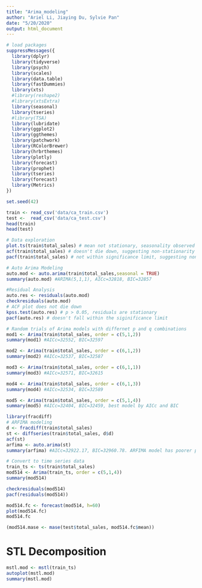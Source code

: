 ```yaml
---
title: "Arima_modeling"
author: "Ariel Li, Jiaying Du, Sylvie Pan"
date: "5/20/2020"
output: html_document
---
```


```r
# load packages
suppressMessages({
  library(dplyr)
  library(tidyverse)
  library(psych)
  library(scales)
  library(data.table)
  library(fastDummies)
  library(xts)
  #library(reshape2)
  #library(xtsExtra)
  library(seasonal)
  library(tseries)
  #library(TSA)
  library(lubridate)
  library(ggplot2) 
  library(ggthemes)
  library(patchwork)
  library(RColorBrewer)
  library(hrbrthemes)
  library(plotly)
  library(forecast) 
  library(prophet) 
  library(tseries)
  library(forecast)
  library(Metrics)
})

set.seed(42)
```

```r
train <- read_csv('data/ca_train.csv')
test <-  read_csv('data/ca_test.csv')
head(train)
head(test)
```

```r
# Data exploration 
plot.ts(train$total_sales) # mean not stationary, seasonality observed 
acf(train$total_sales) # doesn't die down, suggesting non-stationarity 
pacf(train$total_sales) # not within significance limit, suggesting non-stationarity 
```

```r
# Auto Arima Modeling 
auto.mod <- auto.arima(train$total_sales,seasonal = TRUE)
summary(auto.mod) #ARIMA(5,1,1), AICc=32818, BIC=32857  

#Residual Analysis
auto.res <- residuals(auto.mod)
checkresiduals(auto.mod) 
# ACF plot does not die down 
kpss.test(auto.res) # p > 0.05, residuals are stationary 
pacf(auto.res) # doesn't fall within the siginificance limit

```
```r
# Random trials of Arima models with differnet p and q combinations 
mod1 <- Arima(train$total_sales, order = c(5,1,2))
summary(mod1) #AICc=32552, BIC=32597

mod2 <- Arima(train$total_sales, order = c(6,1,2))
summary(mod2) #AICc=32537, BIC=32587

mod3 <- Arima(train$total_sales, order = c(6,1,1))
summary(mod3) #AICc=32571, BIC=32615

mod4 <- Arima(train$total_sales, order = c(6,1,3))
summary(mod4) #AICc=32534, BIC=32589

mod5 <- Arima(train$total_sales, order = c(5,1,4))
summary(mod5) #AICc=32404, BIC=32459, best model by AICc and BIC 
```
```r
library(fracdiff)
# ARFIMA modeling 
d <- fracdiff(train$total_sales) 
st <- diffseries(train$total_sales, d$d) 
acf(st) 
arfima <- auto.arima(st)
summary(arfima) #AICc=32922.17, BIC=32960.78. ARFIMA model has poorer performance than auto.arima model 
```
```r
# Convert to time series data 
train_ts <- ts(train$total_sales)
mod514 <- Arima(train_ts, order = c(5,1,4))
summary(mod514) 

checkresiduals(mod514)
pacf(residuals(mod514))

mod514.fc <- forecast(mod514, h=60)
plot(mod514.fc)
mod514.fc

(mod514.mase <- mase(test$total_sales, mod514.fc$mean))
``` 

# STL Decomposition 
```r
mstl.mod <- mstl(train_ts)
autoplot(mstl.mod)
summary(mstl.mod)
```
 

